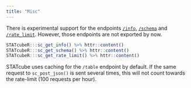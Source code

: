 ```yaml
---
title: "Misc"
---
```


There is experimental support for the endpoints [`/info`], [`/schema`] and
[`/rate_limit`]. However, those endpoints are not exported by now.

```r
STATcubeR:::sc_get_info() %>% httr::content()
STATcubeR:::sc_get_schema() %>% httr::content()
STATcubeR:::sc_get_rate_limit() %>% httr::content()
```

STATcube uses caching for the `/table` endpoint by default. If the same
request to `sc_post_json()` is sent several times, this will not count
towards the rate-limit (100 requests per hour).

[`/info`]: https://docs.wingarc.com.au/superstar/latest/open-data-api/open-data-api-reference/info-endpoint
[`/schema`]: https://docs.wingarc.com.au/superstar/latest/open-data-api/open-data-api-reference/schema-endpoint
[`/rate_limit`]: https://docs.wingarc.com.au/superstar/latest/open-data-api/open-data-api-reference/rate-limit
